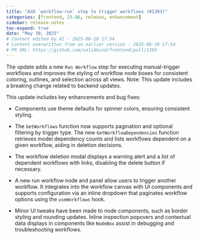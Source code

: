 ```yaml
---
title: "Add `workflow-run` step to trigger workflows (#1393)"
categories: [frontend, 25.06, release, enhancement]
sidebar: release-notes
toc-expand: true
date: "May 30, 2025"
# Content edited by AI - 2025-06-10 17:54
# Content overwritten from an earlier version - 2025-06-10 17:54
# PR URL: https://github.com/validmind/frontend/pull/1393
---
```


The update adds a new `Run Workflow` step for executing manual-trigger workflows and improves the styling of workflow node boxes for consistent coloring, outlines, and selection across all views. Note: This update includes a breaking change related to backend updates.

This update includes key enhancements and bug fixes:

- Components use theme defaults for spinner colors, ensuring consistent styling.

- The `GetWorkflows` function now supports pagination and optional filtering by trigger type. The new `GetWorkflowDependencies` function retrieves model dependency counts and lists workflows dependent on a given workflow, aiding in deletion decisions.

- The workflow deletion modal displays a warning alert and a list of dependent workflows with links, disabling the delete button if necessary.

- A new run workflow node and panel allow users to trigger another workflow. It integrates into the workflow canvas with UI components and supports configuration via an inline dropdown that paginates workflow options using the `useWorkflows` hook.

- Minor UI tweaks have been made to node components, such as border styling and rounding updates. Inline inspection popovers and contextual data displays in components like `NodeBox` assist in debugging and troubleshooting workflows.

<!--- VALIDATION SUMMARY
Content Type: title
Validation Status: CHECK
Attempts: 7
Last Validation: 2025-06-10 17:44:56
Result: The edited content effectively condenses the original message while maintaining clarity and purpose. It specifies the action ("Add `workflow-run` step") and the intended outcome ("to trigger workflows"), making it clear and concise. The use of backticks around `workflow-run` helps to highlight the s...
Reedit Available: Yes
Reedit Message: The edited content effectively condenses the original message while maintaining clarity and purpose. It specifies the action ("Add `workflow-run` step") and the intended outcome ("to trigger workflows...
--->
